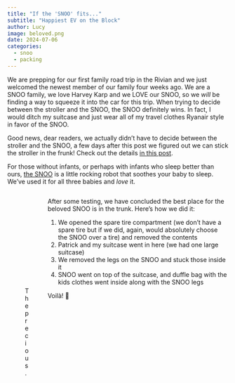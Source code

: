 ```yaml
---
title: "If the 'SNOO' fits..."
subtitle: "Happiest EV on the Block"
author: Lucy
image: beloved.png
date: 2024-07-06
categories:
  - snoo
  - packing
---
```


We are prepping for our first family road trip in the Rivian and we just welcomed the newest member of our family four weeks ago. We are a SNOO family, we love Harvey Karp and we LOVE our SNOO, so we *will* be finding a way to squeeze it into the car for this trip. When trying to decide between the stroller and the SNOO, the SNOO definitely wins. In fact, I would ditch my suitcase and just wear all of my travel clothes Ryanair style in favor of the SNOO. 

::: {.column-margin}
Good news, dear readers, we actually didn't have to decide between the stroller and the SNOO, a few days after this post we figured out we can stick the stroller in the frunk! Check out the details [in this post](/posts/2024-07-10-uppa-baby-venn-diagram/index.html).
:::

::: {.callout-important}
For those without infants, or perhaps with infants who sleep better than ours, [the SNOO](https://www.happiestbaby.com/products/snoo-smart-bassinet) is a little rocking robot that soothes your baby to sleep. We've used it for all three babies and *love* it. 
:::

:::: {.columns}

::: {.column}

::: {.centered-image}
![The precious.](precious.png)
:::

:::

::: {.column}
After some testing, we have concluded the best place for the beloved SNOO is in the trunk. Here's how we did it:

1. We opened the spare tire compartment (we don't have a spare tire but if we did, again, would absolutely choose the SNOO over a tire) and removed the contents
1. Patrick and my suitcase went in here (we had one large suitcase)
1. We removed the legs on the SNOO and stuck those inside it
1. SNOO went on top of the suitcase, and duffle bag with the kids clothes went inside along with the SNOO legs

Voilà! 🥳
:::
::::


